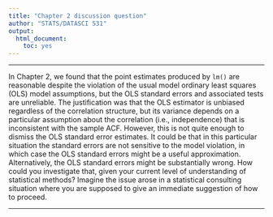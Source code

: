 ```yaml
---
title: "Chapter 2 discussion question"
author: "STATS/DATASCI 531"
output:
  html_document:
    toc: yes
---
```


\newcommand\prob{\mathbb{P}}
\newcommand\E{\mathbb{E}}
\newcommand\var{\mathrm{Var}}
\newcommand\cov{\mathrm{Cov}}

-----------

In Chapter 2, we found that the point estimates produced by `lm()` are reasonable despite the violation of the usual model  ordinary least squares (OLS) model assumptions, but the OLS standard errors and associated tests are unreliable. The justification was that the OLS estimator is unbiased regardless of the correlation structure, but its variance depends on a particular assumption about the correlation (i.e., independence) that is inconsistent with the sample ACF. However, this is not quite enough to dismiss the OLS standard error estimates. It could be that in this particular situation the standard errors are not sensitive to the model violation, in which case the OLS standard errors might be a useful approximation. Alternatively, the OLS standard errors might be substantially wrong. How could you investigate that, given your current level of understanding of statistical methods? Imagine the issue arose in a statistical consulting situation where you are supposed to give an immediate suggestion of how to proceed.

---------------

